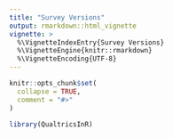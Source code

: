 ```yaml
---
title: "Survey Versions"
output: rmarkdown::html_vignette
vignette: >
  %\VignetteIndexEntry{Survey Versions}
  %\VignetteEngine{knitr::rmarkdown}
  %\VignetteEncoding{UTF-8}
---
```


```r
knitr::opts_chunk$set(
  collapse = TRUE,
  comment = "#>"
)
```

```r
library(QualtricsInR)
```
